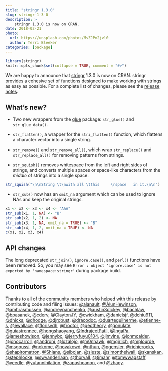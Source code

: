 ```yaml
---
title: "stringr 1.3.0"
slug: stringr-1-3-0
description: >
    stringr 1.3.0 is now on CRAN.
date: 2018-02-21
photo:
  url: https://unsplash.com/photos/MsZJPm2jvl0
  author: Terri Bleeker
categories: [package]
---
```


```r
library(stringr)
knitr::opts_chunk$set(collapse = TRUE, comment = "#>")
```

We are happy to announce that [stringr](http://stringr.tidyverse.org/) 1.3.0
is now on CRAN. stringr provides a cohesive set of functions designed to make
working with strings as easy as possible. For a complete list of changes, please
see the [release notes](https://github.com/tidyverse/stringr/releases/tag/v1.3.0).

## What's new?

*  Two new wrappers from the [glue](http://glue.tidyverse.org/)
package: `str_glue()` and `str_glue_data()`.

*  `str_flatten()`, a wrapper for the `stri_flatten()` function, which 
flattens a character vector into a single string.

*  `str_remove()` and `str_remove_all()`, which wrap `str_replace()` and `str_replace_all()` for removing patterns from strings.

*  `str_squish()` removes whitespace from the left and right sides of strings, and converts multiple spaces or space-like characters from the _middle_ of strings into a single space.

```r
str_squish("\n\nString \t\nwith all \tthis     \rspace   in it.\n\n")
```

*  `str_sub()` now has an `omit_na` argument which can be used to ignore NAs and keep the original strings.

```r
x1 <- x2 <- x3 <- x4 <- "AAA"
str_sub(x1, 1, NA) <- "B"
str_sub(x2, 1, 2) <- NA
str_sub(x3, 1, NA, omit_na = TRUE) <- "B"
str_sub(x4, 1, 2, omit_na = TRUE) <- NA
c(x1, x2, x3, x4)
```

## API changes

The long deprecated `str_join()`, `ignore.case()`, and `perl()` functions
have been removed. So, you may see `Error : object ‘ignore.case’ is not exported by 'namespace:stringr'` during package build.

## Contributors

Thanks to all of the community members who helped with this release by contributing code and filing issues: [\@alanault](https://github.com/alanault), [\@AlunHewinson](https://github.com/AlunHewinson), [\@amhrasmussen](https://github.com/amhrasmussen), [\@andreypanchenko](https://github.com/andreypanchenko), [\@austin3dickey](https://github.com/austin3dickey), [\@bachlaw](https://github.com/bachlaw),  [\@bpasanek](https://github.com/bpasanek), [\@cderv](https://github.com/cderv), [\@ClaytonJY](https://github.com/ClaytonJY), [\@cwickham](https://github.com/cwickham), [\@danielsjf](https://github.com/danielsjf), [\@dchiu911](https://github.com/dchiu911), [\@dhicks](https://github.com/dhicks), [\@dhodge](https://github.com/dhodge), [\@djrobust](https://github.com/djrobust), [\@dracodoc](https://github.com/dracodoc), [\@duarteguilherme](https://github.com/duarteguilherme), [\@etienne-s](https://github.com/etienne-s), [\@ewallace](https://github.com/ewallace), [\@florisvdh](https://github.com/florisvdh), [\@frootor](https://github.com/frootor), [\@geotheory](https://github.com/geotheory), [\@gonulate](https://github.com/gonulate), [\@guiastrennec](https://github.com/guiastrennec),  [\@hongshaoyang](https://github.com/hongshaoyang), [\@IndrajeetPatil](https://github.com/IndrajeetPatil), [\@IngaPa](https://github.com/IngaPa), [\@jameshowison](https://github.com/jameshowison), [\@jennybc](https://github.com/jennybc), [\@jerryfuyu0104](https://github.com/jerryfuyu0104), [\@jimvine](https://github.com/jimvine), [\@jonmcalder](https://github.com/jonmcalder), [\@jonocarroll](https://github.com/jonocarroll), [\@landroni](https://github.com/landroni), [\@lozalojo](https://github.com/lozalojo), [\@m0nhawk](https://github.com/m0nhawk), [\@mgirlich](https://github.com/mgirlich), [\@mplourde](https://github.com/mplourde), [\@msgoussi](https://github.com/msgoussi), [\@nokome](https://github.com/nokome), [\@novakowd](https://github.com/novakowd), [\@nthun](https://github.com/nthun), [\@pgensler](https://github.com/pgensler), [\@richierocks](https://github.com/richierocks), [\@shapiromatron](https://github.com/shapiromatron), [\@Shians](https://github.com/Shians), [\@sibojan](https://github.com/sibojan), [\@sieste](https://github.com/sieste), [\@simonthelwall](https://github.com/simonthelwall), [\@skanskan](https://github.com/skanskan), [\@stephlocke](https://github.com/stephlocke), [\@swvanderlaan](https://github.com/swvanderlaan), [\@thorvall](https://github.com/thorvall), [\@tjmahr](https://github.com/tjmahr), [\@tomwwagstaff](https://github.com/tomwwagstaff), [\@yeedle](https://github.com/yeedle), [\@yutannihilation](https://github.com/yutannihilation), [\@zapashcanon](https://github.com/zapashcanon), and [\@zhaoy](https://github.com/zhaoy).
